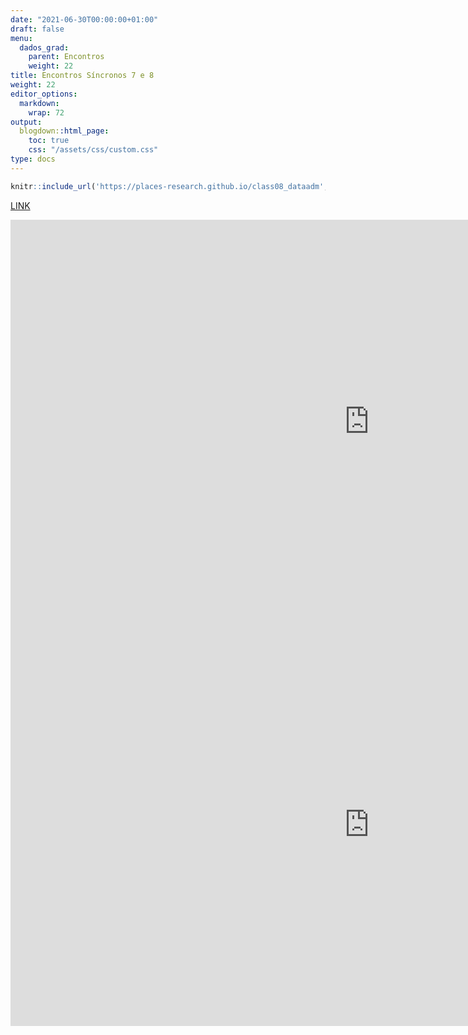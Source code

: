 ---
date: "2021-06-30T00:00:00+01:00"
draft: false
menu:
  dados_grad:
    parent: Encontros
    weight: 22
title: Encontros Síncronos 7 e 8 
weight: 22
editor_options: 
  markdown: 
    wrap: 72
output: 
  blogdown::html_page:
    toc: true
    css: "/assets/css/custom.css"
type: docs
---


```{r echo=FALSE, message=FALSE, warning=FALSE}
knitr::include_url('https://places-research.github.io/class08_dataadm', height = "400px")
```

[LINK](https://places-research.github.io/class08_dataadm)

<iframe width="1147" height="645" src="https://www.youtube.com/embed/YkDYceKggMQ" title="YouTube video player" frameborder="0" allow="accelerometer; autoplay; clipboard-write; encrypted-media; gyroscope; picture-in-picture" allowfullscreen></iframe>

<iframe width="1147" height="645" src="https://www.youtube.com/embed/V0w1QjnngKo" title="YouTube video player" frameborder="0" allow="accelerometer; autoplay; clipboard-write; encrypted-media; gyroscope; picture-in-picture" allowfullscreen></iframe>
